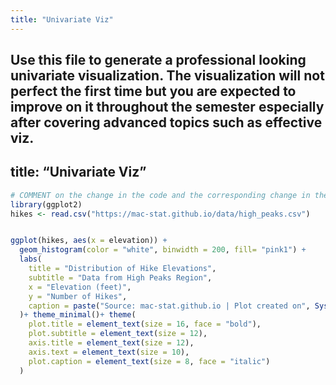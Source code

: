 ```yaml
---
title: "Univariate Viz"
---
```


Use this file to generate a professional looking **univariate** visualization. The visualization will not perfect the first time but you are expected to improve on it throughout the semester especially after covering advanced topics such as effective viz.
---
title: "Univariate Viz"
---

```r
# COMMENT on the change in the code and the corresponding change in the plot
library(ggplot2)
hikes <- read.csv("https://mac-stat.github.io/data/high_peaks.csv")


ggplot(hikes, aes(x = elevation)) +
  geom_histogram(color = "white", binwidth = 200, fill= "pink1") +
  labs(
    title = "Distribution of Hike Elevations",
    subtitle = "Data from High Peaks Region",
    x = "Elevation (feet)",
    y = "Number of Hikes",
    caption = paste("Source: mac-stat.github.io | Plot created on", Sys.Date())
  )+ theme_minimal()+ theme(
    plot.title = element_text(size = 16, face = "bold"),
    plot.subtitle = element_text(size = 12),
    axis.title = element_text(size = 12),
    axis.text = element_text(size = 10),
    plot.caption = element_text(size = 8, face = "italic")
  )

```


